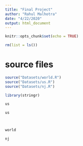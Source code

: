 ```yaml
---
title: "Final Project"
author: "Rahul Malhotra"
date: "4/22/2020"
output: html_document
---
```


```r
knitr::opts_chunk$set(echo = TRUE)
```

```r
rm(list = ls())
```

# source files
```r
source("Datasets/world.R")
source("Datasets/us.R")
source("Datasets/nj.R")
```

```r
library(stringr)
```

```r
us
```

```r
us
```

```r
```

```r
```

```r
world
```

```r
nj
```

```r

```
